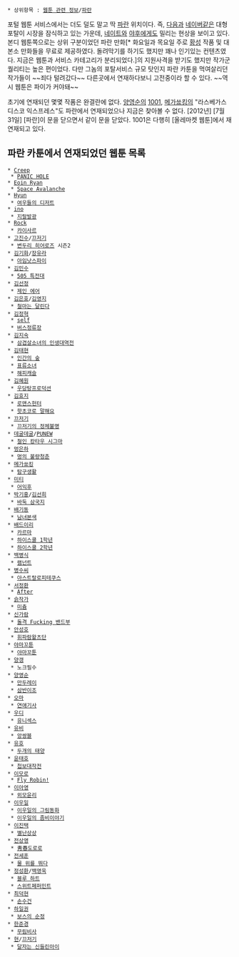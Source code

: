  * 상위항목 : [[웹툰 관련 정보]]/[[파란]]

포털 웹툰 서비스에서는 더도 덜도 말고 딱 [[파란]] 위치이다. 즉, [[다음]]과 [[네이버]]같은 대형포탈이 시장을 잠식하고 있는 가운데, [[네이트]]와 [[야후]]에게도 밀리는 현상을 보이고 있다. 본디 웹툰쪽으로는 상위 구분이었던 파란 만화[* 화요일과 목요일 주로 [[황성]] 작품 및 대본소 만화들을 무료로 제공하였다. 돌려막기를 하기도 했지만 꽤나 인기있는 컨텐츠였다. 지금은 웹툰과 서비스 카테고리가 분리되었다.]의 지원사격을 받기도 했지만 작가군 퀄리티는 높은 편이었다. 다만 그놈의 포탈서비스 규모 탓인지 파란 카툰을 먹여살리던 작가들이 ~~죄다 털려갔다~~ 다른곳에서 연재하다보니 고전중이라 할 수 있다. ~~역시 웹툰은 파이가 커야돼~~

초기에 연재되던 몇몇 작품은 완결란에 없다. [[양영순]]의 [[1001]], [[메가쑈킹]]의 "라스베가스 디스코 익스프레스"도 파란에서 연재되었으나 지금은 찾아볼 수 없다. [2012년] [7월 31일] [파란]이 문을 닫으면서 같이 문을 닫았다. 1001은 다행히 [올레마켓 웹툰]에서 재연재되고 있다.

== 파란 카툰에서 연재되었던 웹툰 목록 ==
 * [[Creep]]
  * [[PANIC HOLE]]
 * [[Eoin Ryan]]
  * [[Space Avalanche]]
 * [[Hyun]]
  * [[여우들의 디저트]]
 * [[ino]]
  * [[지랄발광]]
 * [[Rock]]
  * [[카이사르]]
 * [[고진수]]/[[끄저기]]
  * [[변두리 히어로즈]] 시즌2
 * [[김기화]]/[[장유라]]
  * [[아임낫스파이]]
 * [[김민수]]
  * [[505 특전대]]
 * [[김선정]]
  * [[제인 에어]] 
 * [[김은효]]/[[김영지]]
  * [[철마는 달린다]]
 * [[김정혁]]
  * [[self]]
  * [[버스정류장]]
 * [[김지숙]]
  * [[삼겹살소녀의 인생대역전]]
 * [[김태현]]
  * [[인간의 숲]]
  * [[표류소녀]]
  * [[해피캐슬]]
 * [[김혜원]]
  * [[우당탕프로덕션]]
 * [[김효지]]
  * [[로맨스헌터]]
  * [[핫초코로 말해요]]
 * [[끄저기]]
  * [[끄저기의 정체불명]]
 * [[데굴데굴]]/[[PUNEW]]
  * [[철인 캉타우 시그마]]
 * [[멍은하]]
  * [[멍의 불량청춘]]
 * [[메가쑈킹]]
  * [[탐구생활]]
 * [[미티]]
  * [[어익후]]
 * [[박기홍]]/[[김선희]]
  * [[바둑 삼국지]]
 * [[배기동]]
  * [[남녀본색]]
 * [[배드이리]]
  * [[카르마]]
  * [[하이스쿨 1학년]]
  * [[하이스쿨 2학년]]
 * [[백병식]]
  * [[램넌트]] 
 * [[병수씨]]
  * [[아스트랄로피테쿠스]]
 * [[서정환]]
  * [[After]]
 * [[슭작가]]
  * [[미츔]]
 * [[신가람]]
  * [[돌격 Fucking 밴드부]]
 * [[안성호]]
  * [[휘파람왈츠단]]
 * [[야마꼬툰]]
  * [[야마꼬툰]]
 * [[양갱]]
  * 노크필수
 * [[양영순]]
  * [[만두레이]]
  * [[삼반이조]]
 * [[오마]]
  * [[연애기사]]
 * [[우디]]
  * [[유니섹스]]
 * [[유비]]
  * [[앙쌍블]]
 * [[유호]]
  * [[두개의 태양]]
 * [[윤태호]]
  * [[첩보대작전]]
 * [[이모로]]
  * [[Fly Robin!]]
 * [[이아영]]
  * [[외모윤리]]
 * [[이우일]]
  * [[이우일의 그림동화]]
  * [[이우일의 좀비이야기]]
 * [[이진택]]
  * [[별난상상]]
 * [[전상영]]
  * [[靑春도로로]]
 * [[전세훈]]
  * [[물 위를 뛰다]]
 * [[정성환]]/[[백영욱]]
  * [[블루 하트]]
  * [[스위트페퍼민트]]
 * [[최덕현]]
  * [[손수건]]
 * [[하일권]]
  * [[보스의 순정]]
 * [[한준경]]
  * [[무림비사]]
 * [[현]]/[[끄저기]]
  * [[달자는 신들린아이]]
